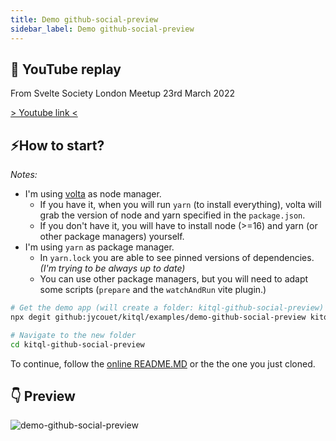 ```yaml
---
title: Demo github-social-preview
sidebar_label: Demo github-social-preview
---
```


## 🔴 YouTube replay

From Svelte Society London Meetup 23rd March 2022

[> Youtube link <](https://www.youtube.com/watch?v=GclV96FtOZA&t=137s)

## ⚡How to start?

_Notes:_

- I'm using [volta](https://volta.sh/) as node manager.
  - If you have it, when you will run `yarn` (to install everything), volta will grab the version of node and yarn specified in the `package.json`.
  - If you don't have it, you will have to install node (>=16) and yarn (or other package managers) yourself.
- I'm using `yarn` as package manager.
  - In `yarn.lock` you are able to see pinned versions of dependencies. _(I'm trying to be always up to date)_
  - You can use other package managers, but you will need to adapt some scripts (`prepare` and the `watchAndRun` vite plugin.)

```bash
# Get the demo app (will create a folder: kitql-github-social-preview)
npx degit github:jycouet/kitql/examples/demo-github-social-preview kitql-github-social-preview

# Navigate to the new folder
cd kitql-github-social-preview
```

To continue, follow the [online README.MD](https://github.com/jycouet/kitql/tree/main/examples/demo1) or the the one you just cloned.

## 👇 Preview

![demo-github-social-preview](/assets/demo-github-social-preview.png)
